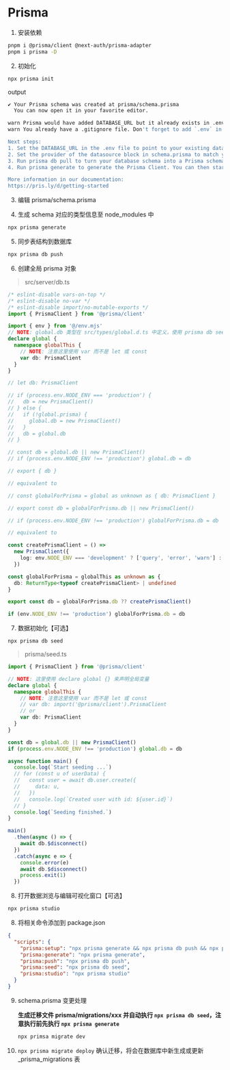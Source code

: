 # Prisma

1. 安装依赖

```bash
pnpm i @prisma/client @next-auth/prisma-adapter
pnpm i prisma -D
```

2. 初始化

```bash
npx prisma init
```

output

```bash
✔ Your Prisma schema was created at prisma/schema.prisma
  You can now open it in your favorite editor.

warn Prisma would have added DATABASE_URL but it already exists in .env
warn You already have a .gitignore file. Don't forget to add `.env` in it to not commit any private information.

Next steps:
1. Set the DATABASE_URL in the .env file to point to your existing database. If your database has no tables yet, read https://pris.ly/d/getting-started
2. Set the provider of the datasource block in schema.prisma to match your database: postgresql, mysql, sqlite, sqlserver, mongodb or cockroachdb.
3. Run prisma db pull to turn your database schema into a Prisma schema.
4. Run prisma generate to generate the Prisma Client. You can then start querying your database.

More information in our documentation:
https://pris.ly/d/getting-started
```

3. 编辑 prisma/schema.prisma

4. 生成 schema 对应的类型信息至 node_modules 中

```bash
npx prisma generate
```

5. 同步表结构到数据库

```bash
npx prisma db push
```

6. 创建全局 prisma 对象

> src/server/db.ts

```ts
/* eslint-disable vars-on-top */
/* eslint-disable no-var */
/* eslint-disable import/no-mutable-exports */
import { PrismaClient } from '@prisma/client'

import { env } from '@/env.mjs'
// NOTE: global.db 类型在 src/types/global.d.ts 中定义，使用 prisma db seed 时无法识别 global.prisma 类型，故此在此再次定义
declare global {
  namespace globalThis {
    // NOTE: 注意这里使用 var 而不是 let 或 const
    var db: PrismaClient
  }
}

// let db: PrismaClient

// if (process.env.NODE_ENV === 'production') {
//   db = new PrismaClient()
// } else {
//   if (!global.prisma) {
//     global.db = new PrismaClient()
//   }
//   db = global.db
// }

// const db = global.db || new PrismaClient()
// if (process.env.NODE_ENV !== 'production') global.db = db

// export { db }

// equivalent to

// const globalForPrisma = global as unknown as { db: PrismaClient }

// export const db = globalForPrisma.db || new PrismaClient()

// if (process.env.NODE_ENV !== 'production') globalForPrisma.db = db

// equivalent to

const createPrismaClient = () =>
  new PrismaClient({
    log: env.NODE_ENV === 'development' ? ['query', 'error', 'warn'] : ['error']
  })

const globalForPrisma = globalThis as unknown as {
  db: ReturnType<typeof createPrismaClient> | undefined
}

export const db = globalForPrisma.db ?? createPrismaClient()

if (env.NODE_ENV !== 'production') globalForPrisma.db = db
```

7. 数据初始化【可选】

```bash
npx prisma db seed
```

> prisma/seed.ts

```ts
import { PrismaClient } from '@prisma/client'

// NOTE: 这里使用 declare global {} 来声明全局变量
declare global {
  namespace globalThis {
    // NOTE: 注意这里使用 var 而不是 let 或 const
    // var db: import('@prisma/client').PrismaClient
    // or
    var db: PrismaClient
  }
}

const db = global.db || new PrismaClient()
if (process.env.NODE_ENV !== 'production') global.db = db

async function main() {
  console.log(`Start seeding ...`)
  // for (const u of userData) {
  //   const user = await db.user.create({
  //     data: u,
  //   })
  //   console.log(`Created user with id: ${user.id}`)
  // }
  console.log(`Seeding finished.`)
}

main()
  .then(async () => {
    await db.$disconnect()
  })
  .catch(async e => {
    console.error(e)
    await db.$disconnect()
    process.exit(1)
  })
```

8. 打开数据浏览与编辑可视化窗口【可选】

```bash
npx prisma studio
```

8. 将相关命令添加到 package.json

```json
{
  "scripts": {
    "prisma:setup": "npx prisma generate && npx prisma db push && npx prisma db seed",
    "prisma:generate": "npx prisma generate",
    "prisma:push": "npx prisma db push",
    "prisma:seed": "npx prisma db seed",
    "prisma:studio": "npx prisma studio"
  }
}
```

9. schema.prisma 变更处理
  
   **生成迁移文件 prisma/migrations/xxx 并自动执行 `npx prisma db seed`，注意执行前先执行 `npx prisma generate`**

   ```bash
   npx primsa migrate dev
   ```

10. `npx prisma migrate deploy` 确认迁移，将会在数据库中新生成或更新 _prisma_migrations 表